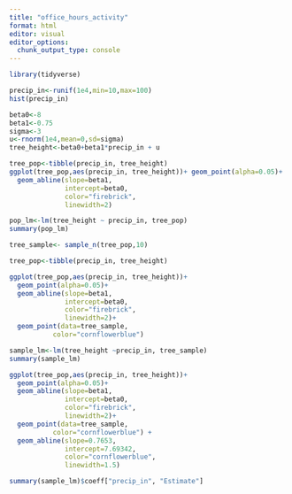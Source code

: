```yaml
---
title: "office_hours_activity"
format: html
editor: visual
editor_options: 
  chunk_output_type: console
---
```


```r
library(tidyverse)
```


```r
precip_in<-runif(1e4,min=10,max=100)
hist(precip_in)
```

```r
beta0<-8
beta1<-0.75
sigma<-3
u<-rnorm(1e4,mean=0,sd=sigma)
tree_height<-beta0+beta1*precip_in + u

tree_pop<-tibble(precip_in, tree_height)
ggplot(tree_pop,aes(precip_in, tree_height))+ geom_point(alpha=0.05)+
  geom_abline(slope=beta1,
              intercept=beta0,
              color="firebrick",
              linewidth=2)

pop_lm<-lm(tree_height ~ precip_in, tree_pop)
summary(pop_lm)

tree_sample<- sample_n(tree_pop,10)

tree_pop<-tibble(precip_in, tree_height)

ggplot(tree_pop,aes(precip_in, tree_height))+ 
  geom_point(alpha=0.05)+
  geom_abline(slope=beta1,
              intercept=beta0,
              color="firebrick",
              linewidth=2)+ 
  geom_point(data=tree_sample,
           color="cornflowerblue")

sample_lm<-lm(tree_height ~precip_in, tree_sample)
summary(sample_lm)

ggplot(tree_pop,aes(precip_in, tree_height))+ 
  geom_point(alpha=0.05)+
  geom_abline(slope=beta1,
              intercept=beta0,
              color="firebrick",
              linewidth=2)+ 
  geom_point(data=tree_sample,
           color="cornflowerblue") +
  geom_abline(slope=0.7653,
              intercept=7.69342,
              color="cornflowerblue",
              linewidth=1.5)

summary(sample_lm)$coeff["precip_in", "Estimate"]

```

